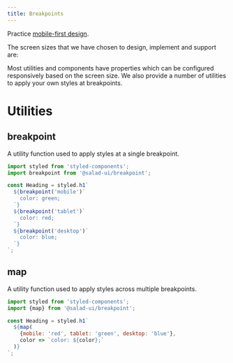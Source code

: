 ```yaml
---
title: Breakpoints
---
```


Practice [mobile-first design](https://bradfrost.com/blog/post/mobile-first-responsive-web-design/).

The screen sizes that we have chosen to design, implement and support are:

<Table/>

Most utilities and components have properties which can be configured responsively based on the screen size. We also provide a 
number of utilities to apply your own styles at breakpoints.

# Utilities

## breakpoint

A utility function used to apply styles at a single breakpoint.

```jsx
import styled from 'styled-components';
import breakpoint from '@salad-ui/breakpoint';

const Heading = styled.h1`
  ${breakpoint('mobile')`
    color: green;
  `}
  ${breakpoint('tablet')`
    color: red;
  `}
  ${breakpoint('desktop')`
    color: blue;
  `}
`;

```

## map

A utility function used to apply styles across multiple breakpoints.

```jsx
import styled from 'styled-components';
import {map} from '@salad-ui/breakpoint';

const Heading = styled.h1`
  ${map(
    {mobile: 'red', tablet: 'green', desktop: 'blue'}, 
    color => `color: ${color};`
  )}
`;

```
